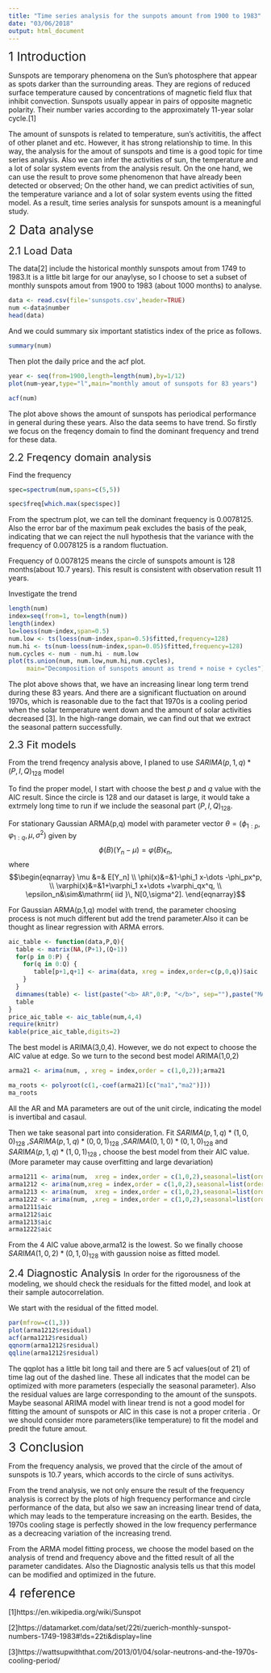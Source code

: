 ```yaml
---
title: "Time series analysis for the sunpots amount from 1900 to 1983"
date: "03/06/2018"
output: html_document
---
```


<big><big><big>1 Introduction</big></big></big>

Sunspots are temporary phenomena on the Sun's photosphere that appear as spots darker than the surrounding areas. They are regions of reduced surface temperature caused by concentrations of magnetic field flux that inhibit convection. Sunspots usually appear in pairs of opposite magnetic polarity. Their number varies according to the approximately 11-year solar cycle.[1]

The amount of sunspots is related to temperature, sun's activititis, the affect of other planet and etc. However, it has strong relationship to time. In this way, the analysis for the amout of sunspots and time is a good topic for time series analysis. Also we can infer the activities of sun, the temperature and a lot of solar system events from the analysis result. On the one hand, we can use the result to prove some phenomenon that have already been detected or observed; On the other hand, we can predict activities of sun, the temperature variance and a lot of solar system events using the fitted model. As a result, time series analysis for sunspots amount is a meaningful study.


<big><big><big>2 Data analyse</big></big></big>

<big><big>2.1 Load Data</big></big>

The data[2] include the historical monthly sunspots amout from 1749 to 1983.It is a little bit large for our anaylyse, so I choose to set a subset of monthly sunspots amout from 1900 to 1983 (about 1000 months) to analyse. 

```r
data <- read.csv(file='sunspots.csv',header=TRUE)
num <-data$number
head(data)
```

And we could summary six important statistics index of the price as follows.
```r
summary(num)
```

Then plot the daily price and the acf plot.
```r
year <- seq(from=1900,length=length(num),by=1/12)
plot(num~year,type="l",main="monthly amout of sunspots for 83 years")
```
```r
acf(num)
```

The plot above shows the amount of sunspots has periodical performance in general during these years. Also the data seems to have trend. So firstly we focus on the freqency domain to find the dominant frequency and trend for these data.

<big><big>2.2 Freqency domain analysis</big></big>

Find the frequency
```r
spec=spectrum(num,spans=c(5,5))
```
```r
spec$freq[which.max(spec$spec)]
```

From the spectrum plot, we can tell the dominant frequency is 0.0078125. Also the error bar of the maximum peak excludes the basis of the peak, indicating that we can reject the null hypothesis that the variance with the frequency of 0.0078125 is a random fluctuation.

Frequency of 0.0078125 means the circle of sunspots amount is 128 months(about 10.7 years). This result is consistent with observation result 11 years.

Investigate the trend
```r
length(num)
index=seq(from=1, to=length(num))
length(index)
lo=loess(num~index,span=0.5)
num.low <- ts(loess(num~index,span=0.5)$fitted,frequency=128)
num.hi <- ts(num-loess(num~index,span=0.05)$fitted,frequency=128)
num.cycles <- num - num.hi - num.low
plot(ts.union(num, num.low,num.hi,num.cycles),
     main="Decomposition of sunspots amount as trend + noise + cycles")
```

The plot above shows that, we have an increasing linear long term trend during these 83 years. And there are a significant fluctuation on around 1970s, which is reasonable due to the fact that 1970s is a cooling period when the solar temperature went down and the amount of solar activities decreased  [3]. In the high-range domain, we can find out that we extract the seasonal pattern successfully.

<big><big>2.3 Fit models</big></big>

From the trend freqency analysis above, I planed to use $SARIMA(p,1,q)*(P,I,Q)_{128}$ model

To find the proper model, I start with choose the best $p$ and $q$ value with the AIC result. Since the circle is 128 and our dataset is large, it would take a extrmely long time to run if we include the seasonal part $(P,I,Q)_{128}$.

For stationary Gaussian ARMA(p,q) model with parameter vector $\theta=(\phi_{1:p},\varphi_{1:q},\mu,\sigma^2)$ given by
$$ \phi(B)(Y_n-\mu) = \varphi(B) \epsilon_n,$$
where 
$$\begin{eqnarray}
\mu &=& E[Y_n]
\\
\phi(x)&=&1-\phi_1 x-\dots -\phi_px^p,
\\ 
\varphi(x)&=&1+\varphi_1 x+\dots +\varphi_qx^q, 
\\
\epsilon_n&\sim&\mathrm{ iid }\, N[0,\sigma^2].
\end{eqnarray}$$

For  Gaussian ARMA(p,1,q) model with trend, the parameter choosing process is not much different but add the trend parameter.Also it can be thought as linear regression with ARMA errors.
```r
aic_table <- function(data,P,Q){
  table <- matrix(NA,(P+1),(Q+1))
  for(p in 0:P) {
    for(q in 0:Q) {
       table[p+1,q+1] <- arima(data, xreg = index,order=c(p,0,q))$aic
    }
  }
  dimnames(table) <- list(paste("<b> AR",0:P, "</b>", sep=""),paste("MA",0:Q,sep=""))
  table
}
price_aic_table <- aic_table(num,4,4)
require(knitr)
kable(price_aic_table,digits=2)
```

The best model is ARIMA(3,0,4). However, we do not expect to choose the AIC value at edge. So we turn to the second best model ARIMA(1,0,2)
```r
arma21 <- arima(num, , xreg = index,order = c(1,0,2));arma21
```
```r
ma_roots <- polyroot(c(1,-coef(arma21)[c("ma1","ma2")]))
ma_roots
```

All the AR and MA parameters are out of the unit circle, indicating the model is invertibal and casaul.

Then we take seasonal part into consideration. Fit $SARIMA(p,1,q)*(1,0,0)_{128}$ ,$SARIMA(p,1,q)*(0,0,1)_{128}$ ,$SARIMA(0,1,0)*(0,1,0)_{128}$ and $SARIMA(p,1,q)*(1,0,1)_{128}$ , choose the best model from their AIC value.(More parameter may cause overfitting and large devariation)
```r
arma1211 <- arima(num,  xreg = index,order = c(1,0,2),seasonal=list(order=c(1,0,0),period=128))
arma1212 <- arima(num,xreg = index,order = c(1,0,2),seasonal=list(order=c(0,1,0),period=128))
arma1213 <- arima(num,  xreg = index,order = c(1,0,2),seasonal=list(order=c(0,0,1),period=128))
arma1222 <- arima(num, ,xreg = index,order = c(1,0,2),seasonal=list(order=c(1,0,1),period=128))
arma1211$aic
arma1212$aic
arma1213$aic
arma1222$aic
```

From the 4 AIC value above,arma12 is the lowest. So we finally choose $SARIMA(1,0,2)*(0,1,0)_{128}$ with gaussion noise as fitted model.

<big><big>2.4 Diagnostic Analysis </big></big>
In order for the rigorousness of the modeling, we should check the residuals for the fitted model, and look at their sample autocorrelation.

We start with the residual of the fitted model.
```r
par(mfrow=c(1,3))
plot(arma1212$residual)
acf(arma1212$residual)
qqnorm(arma1212$residual)
qqline(arma1212$residual)
```

The qqplot has a little bit long tail and there are 5 acf values(out of 21) of time lag out of the dashed line. These all indicates that the model can be optimized with more parameters (especially the seasonal parameter). Also the residual values are large corresponding to the amount of the sunspots. Maybe seasonal ARIMA model with linear trend is not a good model for fitting the amount of sunspots or AIC in this case is not a proper criteria . Or we should consider more parameters(like temperature) to fit the model and predit the future amout.

<big><big><big>3 Conclusion</big></big></big>

From the frequency analysis, we proved that the circle of the amout of sunspots is 10.7 years, which accords to the circle of suns activitys.

From the trend analysis, we not only ensure the result of the frequency analysis is correct by the plots of high frequency performance  and circle performance of the data, but also we saw an increasing linear trend of data, which may leads to the temperature increasing on the earth. Besides, the 1970s cooling stage is perfectly showed in the low frequency perfermance as a decreacing  variation of the increasing trend.

From the ARMA model fitting process, we choose the model based on the analysis of trend and frequency above and the fitted result of all the parameter candidates. Also the Diagnostic analysis tells us that this model can be modified and optimized in the future.

<big><big><big>4 reference</big></big></big>

[1]https://en.wikipedia.org/wiki/Sunspot

[2]https://datamarket.com/data/set/22ti/zuerich-monthly-sunspot-numbers-1749-1983#!ds=22ti&display=line

[3]https://wattsupwiththat.com/2013/01/04/solar-neutrons-and-the-1970s-cooling-period/

